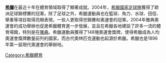 {{expand|time=2016-02-24T05:23:29+00:00}}
{{unreferenced|time=2016-02-24T05:23:29+00:00}}
'''[[希臘|希臘]]'''在最近十年在體育領域取得了顯著成就。2004年，[[希臘國家足球隊|希臘國家足球隊]]獲得了歐洲足球錦標賽的冠軍。除了足球之外，希臘運動員也在籃球、角力、水球、田徑、舉重等項目取得亮眼表現，一些人更取得世錦賽和奧運會的冠軍。2004年雅典奧運會的成功舉辦也促進希臘體育進一步發展，並且在希臘各地建設了許多一流的體育場館，特別是在[[雅典|雅典]]。希臘運動員獲得了148塊奧運會獎牌，使得希臘成為人均奧運會獎牌數量前列的國家。而古代奧林匹克運動也起源於希臘。希臘也是1896年第一屆現代奧運會的舉辦地。

{{歐洲題目|體育}}

[[Category:希臘體育|Category:希臘體育]]